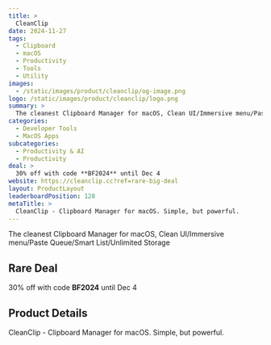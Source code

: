 ```yaml
---
title: >
  CleanClip
date: 2024-11-27
tags:
  - Clipboard
  - macOS
  - Productivity
  - Tools
  - Utility
images:
  - /static/images/product/cleanclip/og-image.png
logo: /static/images/product/cleanclip/logo.png
summary: >
  The cleanest Clipboard Manager for macOS, Clean UI/Immersive menu/Paste Queue/Smart List/Unlimited Storage
categories:
  - Developer Tools
  - MacOS Apps
subcategories:
  - Productivity & AI
  - Productivity
deal: >
  30% off with code **BF2024** until Dec 4
website: https://cleanclip.cc?ref=rare-big-deal
layout: ProductLayout
leaderboardPosition: 128
metaTitle: >
  CleanClip - Clipboard Manager for macOS. Simple, but powerful.
---
```

The cleanest Clipboard Manager for macOS, Clean UI/Immersive menu/Paste Queue/Smart List/Unlimited Storage

## Rare Deal

30% off with code **BF2024** until Dec 4

## Product Details

CleanClip - Clipboard Manager for macOS. Simple, but powerful.


